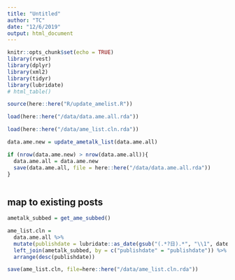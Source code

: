 ```yaml
---
title: "Untitled"
author: "TC"
date: "12/6/2019"
output: html_document
---
```


```r
knitr::opts_chunk$set(echo = TRUE)
library(rvest)
library(dplyr)
library(xml2)
library(tidyr)
library(lubridate)
# html_table()

source(here::here("R/update_amelist.R"))
```


```r
load(here::here("/data/data.ame.all.rda"))

load(here::here("/data/ame_list.cln.rda"))
```




```r
data.ame.new = update_ametalk_list(data.ame.all)

if (nrow(data.ame.new) > nrow(data.ame.all)){
  data.ame.all = data.ame.new
  save(data.ame.all, file = here::here("/data/data.ame.all.rda"))
}



```




## map to existing posts


```r

ametalk_subbed = get_ame_subbed()

ame_list.cln =
  data.ame.all %>%
  mutate(publishdate = lubridate::as_date(gsub("(.*?日).*", "\\1", date))) %>%
  left_join(ametalk_subbed, by = c("publishdate" = "publishdate")) %>%
  arrange(desc(publishdate))

save(ame_list.cln, file=here::here("/data/ame_list.cln.rda"))
```

